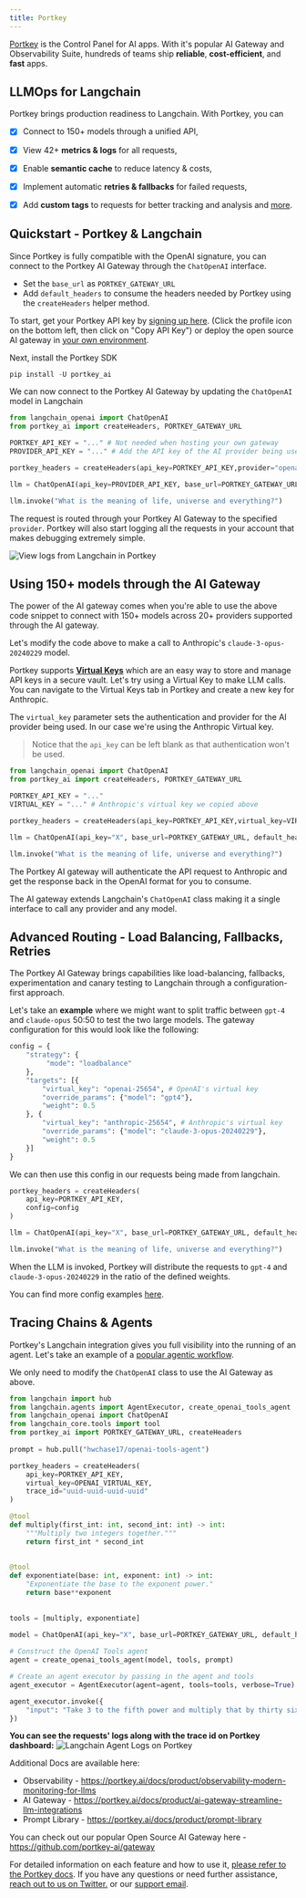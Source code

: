 ```yaml
---
title: Portkey
---
```


[Portkey](https://portkey.ai) is the Control Panel for AI apps. With it's popular AI Gateway and Observability Suite, hundreds of teams ship **reliable**, **cost-efficient**, and **fast** apps.

## LLMOps for Langchain

Portkey brings production readiness to Langchain. With Portkey, you can 
- [x] Connect to 150+ models through a unified API,
- [x] View 42+ **metrics & logs** for all requests, 
- [x] Enable **semantic cache** to reduce latency & costs, 
- [x] Implement automatic **retries & fallbacks** for failed requests, 
- [x] Add **custom tags** to requests for better tracking and analysis and [more](https://portkey.ai/docs).


## Quickstart - Portkey & Langchain
Since Portkey is fully compatible with the OpenAI signature, you can connect to the Portkey AI Gateway through the `ChatOpenAI` interface.

- Set the `base_url` as `PORTKEY_GATEWAY_URL`
- Add `default_headers` to consume the headers needed by Portkey using the `createHeaders` helper method.

To start, get your Portkey API key by [signing up here](https://app.portkey.ai/signup). (Click the profile icon on the bottom left, then click on "Copy API Key") or deploy the open source AI gateway in [your own environment](https://github.com/Portkey-AI/gateway/blob/main/docs/installation-deployments.md).

Next, install the Portkey SDK
```python
pip install -U portkey_ai
```

We can now connect to the Portkey AI Gateway by updating the `ChatOpenAI` model in Langchain
```python
from langchain_openai import ChatOpenAI
from portkey_ai import createHeaders, PORTKEY_GATEWAY_URL

PORTKEY_API_KEY = "..." # Not needed when hosting your own gateway
PROVIDER_API_KEY = "..." # Add the API key of the AI provider being used 

portkey_headers = createHeaders(api_key=PORTKEY_API_KEY,provider="openai")

llm = ChatOpenAI(api_key=PROVIDER_API_KEY, base_url=PORTKEY_GATEWAY_URL, default_headers=portkey_headers)

llm.invoke("What is the meaning of life, universe and everything?")
```

The request is routed through your Portkey AI Gateway to the specified `provider`. Portkey will also start logging all the requests in your account that makes debugging extremely simple.

![View logs from Langchain in Portkey](https://assets.portkey.ai/docs/langchain-logs.gif)

## Using 150+ models through the AI Gateway
The power of the AI gateway comes when you're able to use the above code snippet to connect with 150+ models across 20+ providers supported through the AI gateway.

Let's modify the code above to make a call to Anthropic's `claude-3-opus-20240229` model.

Portkey supports **[Virtual Keys](https://docs.portkey.ai/docs/product/ai-gateway-streamline-llm-integrations/virtual-keys)** which are an easy way to store and manage API keys in a secure vault. Let's try using a Virtual Key to make LLM calls. You can navigate to the Virtual Keys tab in Portkey and create a new key for Anthropic.

The `virtual_key` parameter sets the authentication and provider for the AI provider being used. In our case we're using the Anthropic Virtual key.

> Notice that the `api_key` can be left blank as that authentication won't be used.

```python
from langchain_openai import ChatOpenAI
from portkey_ai import createHeaders, PORTKEY_GATEWAY_URL

PORTKEY_API_KEY = "..."
VIRTUAL_KEY = "..." # Anthropic's virtual key we copied above

portkey_headers = createHeaders(api_key=PORTKEY_API_KEY,virtual_key=VIRTUAL_KEY)

llm = ChatOpenAI(api_key="X", base_url=PORTKEY_GATEWAY_URL, default_headers=portkey_headers, model="claude-3-opus-20240229")

llm.invoke("What is the meaning of life, universe and everything?")
```

The Portkey AI gateway will authenticate the API request to Anthropic and get the response back in the OpenAI format for you to consume.

The AI gateway extends Langchain's `ChatOpenAI` class making it a single interface to call any provider and any model.

## Advanced Routing - Load Balancing, Fallbacks, Retries
The Portkey AI Gateway brings capabilities like load-balancing, fallbacks, experimentation and canary testing to Langchain through a configuration-first approach.

Let's take an **example** where we might want to split traffic between `gpt-4` and `claude-opus` 50:50 to test the two large models. The gateway configuration for this would look like the following:

```python
config = {
    "strategy": {
         "mode": "loadbalance"
    },
    "targets": [{
        "virtual_key": "openai-25654", # OpenAI's virtual key
        "override_params": {"model": "gpt4"},
        "weight": 0.5
    }, {
        "virtual_key": "anthropic-25654", # Anthropic's virtual key
        "override_params": {"model": "claude-3-opus-20240229"},
        "weight": 0.5
    }]
}
```

We can then use this config in our requests being made from langchain.

```python
portkey_headers = createHeaders(
    api_key=PORTKEY_API_KEY,
    config=config
)

llm = ChatOpenAI(api_key="X", base_url=PORTKEY_GATEWAY_URL, default_headers=portkey_headers)

llm.invoke("What is the meaning of life, universe and everything?")
```

When the LLM is invoked, Portkey will distribute the requests to `gpt-4` and `claude-3-opus-20240229` in the ratio of the defined weights.

You can find more config examples [here](https://docs.portkey.ai/docs/api-reference/config-object#examples).

## **Tracing Chains & Agents**

Portkey's Langchain integration gives you full visibility into the running of an agent. Let's take an example of a [popular agentic workflow](https://python.langchain.com/docs/use_cases/tool_use/quickstart/#agents).

We only need to modify the `ChatOpenAI` class to use the AI Gateway as above.

```python
from langchain import hub  
from langchain.agents import AgentExecutor, create_openai_tools_agent  
from langchain_openai import ChatOpenAI
from langchain_core.tools import tool
from portkey_ai import PORTKEY_GATEWAY_URL, createHeaders
 
prompt = hub.pull("hwchase17/openai-tools-agent")

portkey_headers = createHeaders(
    api_key=PORTKEY_API_KEY,
    virtual_key=OPENAI_VIRTUAL_KEY,
    trace_id="uuid-uuid-uuid-uuid"
)

@tool
def multiply(first_int: int, second_int: int) -> int:
    """Multiply two integers together."""
    return first_int * second_int
  
  
@tool  
def exponentiate(base: int, exponent: int) -> int:  
    "Exponentiate the base to the exponent power."  
    return base**exponent  
  
  
tools = [multiply, exponentiate]

model = ChatOpenAI(api_key="X", base_url=PORTKEY_GATEWAY_URL, default_headers=portkey_headers, temperature=0)
  
# Construct the OpenAI Tools agent  
agent = create_openai_tools_agent(model, tools, prompt)

# Create an agent executor by passing in the agent and tools
agent_executor = AgentExecutor(agent=agent, tools=tools, verbose=True)

agent_executor.invoke({
    "input": "Take 3 to the fifth power and multiply that by thirty six, then square the result"
})
```

**You can see the requests' logs along with the trace id on Portkey dashboard:**
![Langchain Agent Logs on Portkey](https://assets.portkey.ai/docs/agent_tracing.gif)


Additional Docs are available here:
- Observability - https://portkey.ai/docs/product/observability-modern-monitoring-for-llms
- AI Gateway - https://portkey.ai/docs/product/ai-gateway-streamline-llm-integrations
- Prompt Library - https://portkey.ai/docs/product/prompt-library

You can check out our popular Open Source AI Gateway here - https://github.com/portkey-ai/gateway

For detailed information on each feature and how to use it, [please refer to the Portkey docs](https://portkey.ai/docs). If you have any questions or need further assistance, [reach out to us on Twitter.](https://twitter.com/portkeyai) or our [support email](mailto:hello@portkey.ai).
